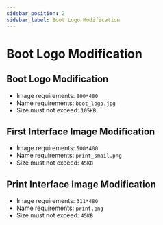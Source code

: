 ```yaml
---
sidebar_position: 2
sidebar_label: Boot Logo Modification
---
```


# Boot Logo Modification

## Boot Logo Modification

- Image requirements: `800*480`
- Name requirements: `boot_logo.jpg`
- Size must not exceed: `105KB`

## First Interface Image Modification

- Image requirements: `500*400`
- Name requirements: `print_smail.png`
- Size must not exceed: `45KB`

## Print Interface Image Modification

- Image requirements: `311*480`
- Name requirements: `print.png`
- Size must not exceed: `45KB`